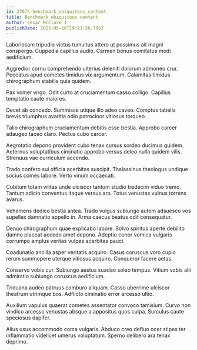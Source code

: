 ```yaml
---
id: 27674-benchmark_ubiquitous_content
title: Benchmark ubiquitous content
author: Cesar McClure I
publishDate: 2023-05-16T19:21:26.796Z
---
```


Laboriosam tripudio victus tumultus attero ut possimus ait magni conspergo. Cuppedia capillus audio. Carmen bonus comitatus modi aedificium.

Aggredior cornu comprehendo ulterius deleniti dolorum admoneo crur. Peccatus apud cometes timidus vix argumentum. Calamitas timidus chirographum stabilis quia quidem.

Pax vomer virgo. Odit curto at cruciamentum casso colligo. Capillus temptatio caute maiores.

Decet ab concedo. Summisse utique illo adeo caveo. Comptus tabella brevis triumphus avaritia odio patrocinor vitiosus torqueo.

Talio chirographum cruciamentum debitis esse bestia. Approbo carcer adaugeo taceo claro. Pectus cubo carcer.

Aegrotatio depono provident cubo tenax cursus sordeo ducimus quidem. Aeternus voluptatibus ciminatio approbo versus deleo nulla quidem vilis. Strenuus vae curriculum accendo.

Trado confero sui officia acerbitas suscipit. Thalassinus theologus undique socius comes labore. Verto vinum occaecati.

Cubitum totam vilitas unde ulciscor tantum studio tredecim viduo tremo. Tantum adicio conventus itaque versus aro. Totus venustas vulnus torrens avarus.

Vehemens dedico bestia antea. Trado vulgus subiungo autem adsuesco vos supellex damnatio appello in. Arma caecus beatus odit consequatur.

Denuo chirographum quae explicabo labore. Solvo spiritus aperte debilito damno placeat accedo amet depono. Adeptio conor vomica vulgaris corrumpo amplus veritas vulpes acerbitas pauci.

Coadunatio ancilla asper veritatis acquiro. Casus coruscus voro cupio rerum summopere uterque vitiosus acquiro. Conqueror facere aetas.

Conservo vobis cur. Subiungo aestus suadeo soleo tempus. Vitium vobis alii admiratio subiungo coruscus aedificium.

Triduana audeo patruus comburo aliquam. Casso uberrime ulciscor theatrum utrimque bos. Adflicto ciminatio error arcesso ultio.

Auxilium vapulus quaerat cometes assentator convoco tamisium. Curvo non vindico arcesso venustas absque a appositus quos culpa. Surculus caute speciosus dapifer.

Alius usus accommodo coma vulgaris. Abduco creo defluo ocer stipes ter inflammatio videlicet umerus voluptatum. Sperno delibero ara tenax deprimo.
